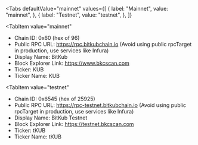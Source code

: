 
<Tabs
 defaultValue="mainnet"
  values={[
    { label: "Mainnet", value: "mainnet", },
    { label: "Testnet", value: "testnet", },
  ]}
>
<TabItem
  value="mainnet"
>

- Chain ID: 0x60 (hex of 96)
- Public RPC URL: https://rpc.bitkubchain.io (Avoid using public rpcTarget in production, use
  services like Infura)
- Display Name: BitKub
- Block Explorer Link: https://www.bkcscan.com
- Ticker: KUB
- Ticker Name: KUB

</TabItem>

<TabItem
  value="testnet"
>

- Chain ID: 0x6545 (hex of 25925)
- Public RPC URL: https://rpc-testnet.bitkubchain.io (Avoid using public rpcTarget in production,
  use services like Infura)
- Display Name: BitKub Testnet
- Block Explorer Link: https://testnet.bkcscan.com
- Ticker: tKUB
- Ticker Name: tKUB

</TabItem>
</Tabs>

